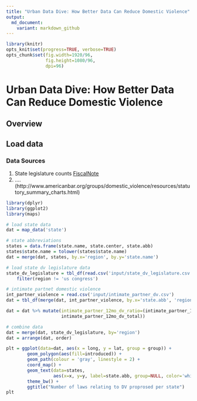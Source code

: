 ```yaml
---
title: "Urban Data Dive: How Better Data Can Reduce Domestic Violence"
output:
  md_document:
    variant: markdown_github
---
```


```r
library(knitr)
opts_knit$set(progress=TRUE, verbose=TRUE)
opts_chunk$set(fig.width=1920/96,
               fig.height=1080/96,
               dpi=96)
```

Urban Data Dive: How Better Data Can Reduce Domestic Violence
=============================================================

Overview
--------

Load data
---------

### Data Sources

1. State legislature counts [FiscalNote](https://www.fiscalnote.com/)
2. .... (http://www.americanbar.org/groups/domestic_violence/resources/statutory_summary_charts.html)

```r
library(dplyr)
library(ggplot2)
library(maps)
```

```r
# load state data
dat = map_data('state')

# state abbreviations
states = data.frame(state.name, state.center, state.abb)
states$state.name = tolower(states$state.name)
dat = merge(dat, states, by.x='region', by.y='state.name')

# load state dv legislature data
state_dv_legislature = tbl_df(read.csv('input/state_dv_legislature.csv')) %>%
    filter(region != 'us congress')

# intimate partnet domestic violence
int_partner_violence = read.csv('input/intimate_partner_dv.csv')
dat = tbl_df(merge(dat, int_partner_violence, by.x='state.abb', 'region'))

dat = dat %>% mutate(intimate_partner_12mo_dv_ratio=(intimate_partner_12mo_dv /
                     intimate_partner_12mo_dv_total))

# combine data
dat = merge(dat, state_dv_legislature, by='region')
dat = arrange(dat, order)

plt = ggplot(data=dat, aes(x = long, y = lat, group = group)) +
        geom_polygon(aes(fill=introduced)) +
        geom_path(colour = 'gray', linestyle = 2) +
        coord_map() +
        geom_text(data=states, 
                  aes(x=x, y=y, label=state.abb, group=NULL, color='white'), size=4) +
        theme_bw() +
        ggtitle("Number of laws relating to DV proprosed per state")
plt
```
